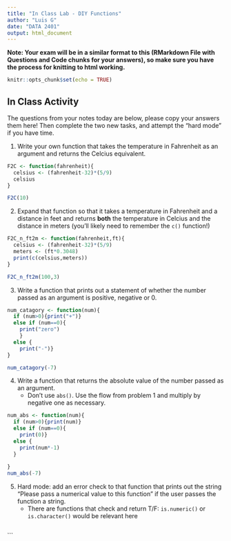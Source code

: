 ```yaml
---
title: "In Class Lab - DIY Functions"
author: "Luis G"
date: "DATA 2401"
output: html_document
---
```

**Note: Your exam will be in a similar format to this (RMarkdown File with Questions and Code chunks for your answers), so make sure you have the process for knitting to html working.** 

```r
knitr::opts_chunk$set(echo = TRUE)
```

## In Class Activity 
The questions from your notes today are below, please copy your answers them here! Then complete the two new tasks, and attempt the "hard mode" if you have time. 

1. Write your own function that takes the temperature in Fahrenheit as an argument and returns the Celcius equivalent. 

```R
F2C <- function(fahrenheit){
  celsius <- (fahrenheit-32)*(5/9)
  celsius
}

F2C(10)

```

2. Expand that function so that it takes a temperature in Fahrenheit and a distance in feet and returns **both** the temperature in Celcius and the distance in meters (you'll likely need to remember the `c()` function!)


```r
F2C_n_ft2m <- function(fahrenheit,ft){
  celsius <- (fahrenheit-32)*(5/9)
  meters <- (ft*0.3048)
  print(c(celsius,meters))
}

F2C_n_ft2m(100,3)

```


3. Write a function that prints out a statement of whether the number passed as an argument is positive, negative or 0. 

```R
num_catagory <- function(num){
  if (num>0){print("+")}
  else if (num==0){
    print("zero")
    }
  else {
    print("-")}
}

num_catagory(-7)
```

4. Write a function that returns the absolute value of the number passed as an argument.
   + Don't use `abs()`. Use the flow from problem 1 and multiply by negative one as necessary. 
   
```r
num_abs <- function(num){
  if (num>0){print(num)}
  else if (num==0){
    print(0)}
  else {
    print(num*-1)
  }
  
}
num_abs(-7)
```

5. Hard mode: add an error check to that function that prints out the string "Please pass a numerical value to this function" if the user passes the function a string. 
   + There are functions that check and return T/F: `is.numeric()` or `is.character()` would be relevant here
   
```r



```
   
   






```

